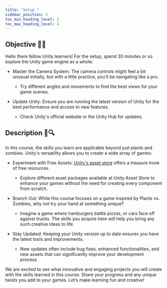 ---
title: "Setup "
sidebar_position: 2
toc_min_heading_level: 2
toc_max_heading_level: 4
---

## Objective 🧐🗿

Hello there fellow Unity learners! For the setup, spend 30 minutes or so explore the Unity game engine as a whole:

- Master the Camera System: The camera controls might feel a bit unusual initially, but with a little practice, you'll be navigating like a pro.
    - Try different angles and movements to find the best views for your game scenes.

- Update Unity: Ensure you are running the latest version of Unity for the best performance and access to new features.
    - Check Unity's official website or the Unity Hub for updates.

## Description 📝🔍

In this course, the skills you learn are applicable beyond just plants and zombies. Unity's versatility allows you to create a wide array of games:

- Experiment with Free Assets: [Unity's asset store](https://assetstore.unity.com/) offers a treasure trove of free resources.
    - Explore different asset packages available at Unity Asset Store to enhance your games without the need for creating every component from scratch.

- Branch Out: While this course focuses on a game inspired by Plants vs. Zombies, why not try your hand at something unique? 
    - Imagine a game where hamburgers battle pizzas, or cars face off against trucks. The skills you acquire here will help you bring any such creative ideas to life.

- Stay Updated: Keeping your Unity version up to date ensures you have the latest tools and improvements. 
    - New updates often include bug fixes, enhanced functionalities, and new assets that can significantly improve your development process.

We are excited to see what innovative and engaging projects you will create with the skills learned in this course. Share your progress and any unique twists you add to your games. Let’s make learning fun and creative!
